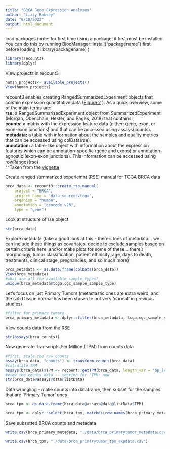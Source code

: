 ```yaml
---
title: "BRCA Gene Expression Analyses"
author: "Lizzy Ramsey"
date: "9/10/2022"
output: html_document
---
```


load packages (note: for first time using a package, it first must be installed. You can do this by running BiocManager::install("packagename") first before loading it library(packagename) )
```r
library(recount3)
library(dplyr)
```

View projects in recount3 
```r
human_projects<- available_projects()
View(human_projects)
```
recount3 enables creating RangedSummarizedExperiment objects that contain expression quantitative data ([Figure 2](https://www.bioconductor.org/packages/devel/bioc/vignettes/recount3/inst/doc/recount3-quickstart.html) ). As a quick overview, some of the main terms are:  
__rse:__ a RangedSummarizedExperiment object from SummarizedExperiment (Morgan, Obenchain, Hester, and Pagès, 2019) that contains:  
__counts:__ a matrix with the expression feature data (either: gene, exon, or exon-exon junctions) and that can be accessed using assays(counts).  
__metadata:__ a table with information about the samples and quality metrics that can be accessed using colData(rse).  
__annotation:__ a table-like object with information about the expression features which can be annotation-specific (gene and exons) or annotation-agnostic (exon-exon junctions). This information can be accessed using rowRanges(rse).  
^^Taken from the [vignette](https://www.bioconductor.org/packages/devel/bioc/vignettes/recount3/inst/doc/recount3-quickstart.html) 

Create ranged summarized experiemnt (RSE) manual for TCGA BRCA data
```r
brca_data <- recount3::create_rse_manual(
    project = "BRCA",
    project_home = "data_sources/tcga",
    organism = "human",
    annotation = "gencode_v26",
    type = "gene")

```

Look at structure of rse object
```r
str(brca_data)
```

Explore metadata (take a good look at this - there's tons of metadata... we can include these things as covariates, decide to exclude samples based on certain criteria here, and/or make plots for some of these... there's morphology, tumor classification, patient ethnicity, age, days to death, treatments, clinical stage, pregnancies, and so much more)
```r
brca_metadata <- as.data.frame(colData(brca_data))
View(brca_metadata)
#what are all the available sample types?
unique(brca_metadata$tcga.cgc_sample_sample_type)
```

Let's focus on just Primary Tumors (metastastic ones are extra weird, and the solid tissue normal has been shown to not very 'normal' in previous studies)
```r
#filter for primary tumors
brca_primary_metadata <- dplyr::filter(brca_metadata, tcga.cgc_sample_sample_type == "Primary Tumor") #dplyr:: is just to say that I want to use the 'filter' function from the 'dplyr' package -- helps keep R from getting confused about using the 'filter' function from another package or base R 
```

View counts data from the RSE
```r
str(assays(brca_counts))
```


Now generate Transcripts Per Million (TPM) from counts data
```r
#first, scale the raw counts
assay(brca_data, "counts") <- transform_counts(brca_data)
#calculate TPM
assays(brca_data)$TPM <- recount::getTPM(brca_data, length_var = "bp_length")
#view the counts data -- section for 'TPM' now
str(brca_data@assays@data@listData)
```


Data wrangling -- make counts into dataframe, then subset for the samples that are 'Primary Tumor' ones
```r
brca_tpm <- as.data.frame(brca_data@assays@data@listData$TPM)

brca_tpm <- dplyr::select(brca_tpm, matches(row.names(brca_primary_metadata)))
```


Save subsetted BRCA counts and metadata
```r
write.csv(brca_primary_metadata, "./data/brca_primarytumor_metadata.csv")

write.csv(brca_tpm, "./data/brca_primarytumor_tpm_expdata.csv")
```

